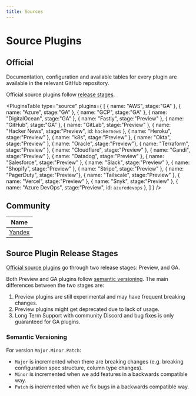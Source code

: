 ```yaml
---
title: Sources
---
```



# Source Plugins

## Official

Documentation, configuration and available tables for every plugin are available in the relevant GitHub repository.

Official source plugins follow [release stages](#source-plugin-release-stages).

<PluginsTable
    type="source"
    plugins={
        [
            { name: "AWS", stage:"GA" },
            { name: "Azure", stage:"GA" },
            { name: "GCP", stage:"GA" },
            { name: "DigitalOcean", stage:"GA" },
            { name: "Fastly", stage:"Preview" },
            { name: "GitHub", stage:"GA" },
            { name: "GitLab", stage:"Preview" },
            { name: "Hacker News", stage:"Preview", id: `hackernews` },
            { name: "Heroku", stage:"Preview" },
            { name: "k8s", stage:"Preview" },
            { name: "Okta", stage:"Preview" },
            { name: "Oracle", stage:"Preview"},
            { name: "Terraform", stage:"Preview" },
            { name: "Cloudflare", stage:"Preview" },
            { name: "Gandi", stage:"Preview" },
            { name: "Datadog", stage:"Preview" },
            { name: "Salesforce", stage:"Preview" },
            { name: "Slack", stage:"Preview" },
            { name: "Shopify", stage:"Preview" },
            { name: "Stripe", stage:"Preview" },
            { name: "PagerDuty", stage:"Preview"},
            { name: "Tailscale", stage:"Preview" },
            { name: "Vercel", stage:"Preview" },
            { name: "Snyk", stage:"Preview" },
            { name: "Azure DevOps", stage:"Preview", id: `azuredevops` },
        ]
    }
/>

## Community

| **Name**                                                     |
|--------------------------------------------------------------|
| [Yandex](https://github.com/yandex-cloud/cq-provider-yandex) |

## Source Plugin Release Stages

[Official source plugins](#official) go through two release stages: Preview, and GA.

Both Preview and GA plugins follow [semantic versioning](#semantic-versioning).
The main differences between the two stages are:

1. Preview plugins are still experimental and may have frequent breaking changes.
2. Preview plugins might get deprecated due to lack of usage.
3. Long Term Support with community Discord and bug fixes is only guaranteed for GA plugins.

### Semantic Versioning

For version `Major.Minor.Patch`:

- `Major` is incremented when there are breaking changes (e.g. breaking configuration spec structure, column type changes).
- `Minor` is incremented when we add features in a backwards compatible way.
- `Patch` is incremented when we fix bugs in a backwards compatible way.

